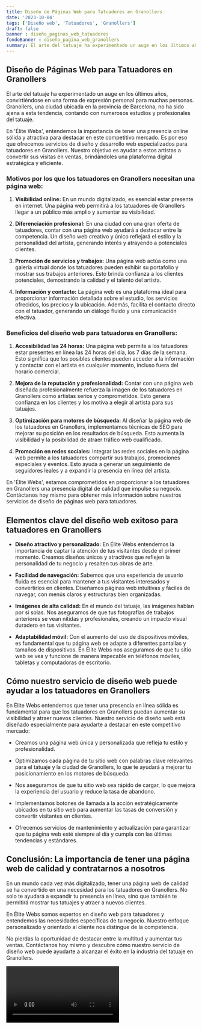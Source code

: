 ```yaml
---
title: Diseño de Páginas Web para Tatuadores en Granollers
date: '2023-10-04'
tags: ['Diseño web', 'Tatuadores', 'Granollers']
draft: false
banner : diseño_paginas_web_tatuadores
fondoBanner : diseño_pagina_web_granollers
summary: El arte del tatuaje ha experimentado un auge en los últimos años, convirtiéndose en una forma de expresión personal para muchas personas. Granollers, una ciudad ubicada en la provincia de Barcelona, no ha sido ajena a esta tendencia, contando con numerosos estudios y profesionales del tatuaje.
---
```


## Diseño de Páginas Web para Tatuadores en Granollers

El arte del tatuaje ha experimentado un auge en los últimos años, convirtiéndose en una forma de expresión personal para muchas personas. Granollers, una ciudad ubicada en la provincia de Barcelona, no ha sido ajena a esta tendencia, contando con numerosos estudios y profesionales del tatuaje.

En 'Élite Webs', entendemos la importancia de tener una presencia online sólida y atractiva para destacar en este competitivo mercado. Es por eso que ofrecemos servicios de diseño y desarrollo web especializados para tatuadores en Granollers. Nuestro objetivo es ayudar a estos artistas a convertir sus visitas en ventas, brindándoles una plataforma digital estratégica y eficiente.

### Motivos por los que los tatuadores en Granollers necesitan una página web:

1. **Visibilidad online:** En un mundo digitalizado, es esencial estar presente en internet. Una página web permitirá a los tatuadores de Granollers llegar a un público más amplio y aumentar su visibilidad.

2. **Diferenciación profesional:** En una ciudad con una gran oferta de tatuadores, contar con una página web ayudará a destacar entre la competencia. Un diseño web creativo y único reflejará el estilo y la personalidad del artista, generando interés y atrayendo a potenciales clientes.

3. **Promoción de servicios y trabajos:** Una página web actúa como una galería virtual donde los tatuadores pueden exhibir su portafolio y mostrar sus trabajos anteriores. Esto brinda confianza a los clientes potenciales, demostrando la calidad y el talento del artista.

4. **Información y contacto:** La página web es una plataforma ideal para proporcionar información detallada sobre el estudio, los servicios ofrecidos, los precios y la ubicación. Además, facilita el contacto directo con el tatuador, generando un diálogo fluido y una comunicación efectiva.

### Beneficios del diseño web para tatuadores en Granollers:

1. **Accesibilidad las 24 horas:** Una página web permite a los tatuadores estar presentes en línea las 24 horas del día, los 7 días de la semana. Esto significa que los posibles clientes pueden acceder a la información y contactar con el artista en cualquier momento, incluso fuera del horario comercial.

2. **Mejora de la reputación y profesionalidad:** Contar con una página web diseñada profesionalmente refuerza la imagen de los tatuadores en Granollers como artistas serios y comprometidos. Esto genera confianza en los clientes y los motiva a elegir al artista para sus tatuajes.

3. **Optimización para motores de búsqueda:** Al diseñar la página web de los tatuadores en Granollers, implementamos técnicas de SEO para mejorar su posición en los resultados de búsqueda. Esto aumenta la visibilidad y la posibilidad de atraer tráfico web cualificado.

4. **Promoción en redes sociales:** Integrar las redes sociales en la página web permite a los tatuadores compartir sus trabajos, promociones especiales y eventos. Esto ayuda a generar un seguimiento de seguidores leales y a expandir la presencia en línea del artista.

En 'Élite Webs', estamos comprometidos en proporcionar a los tatuadores en Granollers una presencia digital de calidad que impulse su negocio. Contáctanos hoy mismo para obtener más información sobre nuestros servicios de diseño de páginas web para tatuadores.

<GifSeo />

<Cta />

## Elementos clave del diseño web exitoso para tatuadores en Granollers

- **Diseño atractivo y personalizado:** En Élite Webs entendemos la importancia de captar la atención de tus visitantes desde el primer momento. Creamos diseños únicos y atractivos que reflejen la personalidad de tu negocio y resalten tus obras de arte.

- **Facilidad de navegación:** Sabemos que una experiencia de usuario fluida es esencial para mantener a tus visitantes interesados y convertirlos en clientes. Diseñamos páginas web intuitivas y fáciles de navegar, con menús claros y estructuras bien organizadas.

- **Imágenes de alta calidad:** En el mundo del tatuaje, las imágenes hablan por sí solas. Nos aseguramos de que tus fotografías de trabajos anteriores se vean nítidas y profesionales, creando un impacto visual duradero en tus visitantes.

- **Adaptabilidad móvil:** Con el aumento del uso de dispositivos móviles, es fundamental que tu página web se adapte a diferentes pantallas y tamaños de dispositivos. En Élite Webs nos aseguramos de que tu sitio web se vea y funcione de manera impecable en teléfonos móviles, tabletas y computadoras de escritorio.

## Cómo nuestro servicio de diseño web puede ayudar a los tatuadores en Granollers

En Élite Webs entendemos que tener una presencia en línea sólida es fundamental para que los tatuadores en Granollers puedan aumentar su visibilidad y atraer nuevos clientes. Nuestro servicio de diseño web está diseñado especialmente para ayudarte a destacar en este competitivo mercado:

- Creamos una página web única y personalizada que refleja tu estilo y profesionalidad.

- Optimizamos cada página de tu sitio web con palabras clave relevantes para el tatuaje y la ciudad de Granollers, lo que te ayudará a mejorar tu posicionamiento en los motores de búsqueda.

- Nos aseguramos de que tu sitio web sea rápido de cargar, lo que mejora la experiencia del usuario y reduce la tasa de abandono.

- Implementamos botones de llamada a la acción estratégicamente ubicados en tu sitio web para aumentar las tasas de conversión y convertir visitantes en clientes.

- Ofrecemos servicios de mantenimiento y actualización para garantizar que tu página web esté siempre al día y cumpla con las últimas tendencias y estándares.

## Conclusión: La importancia de tener una página web de calidad y contratarnos a nosotros

En un mundo cada vez más digitalizado, tener una página web de calidad se ha convertido en una necesidad para los tatuadores en Granollers. No solo te ayudará a expandir tu presencia en línea, sino que también te permitirá mostrar tus tatuajes y atraer a nuevos clientes.

En Élite Webs somos expertos en diseño web para tatuadores y entendemos las necesidades específicas de tu negocio. Nuestro enfoque personalizado y orientado al cliente nos distingue de la competencia.

No pierdas la oportunidad de destacar entre la multitud y aumentar tus ventas. Contáctanos hoy mismo y descubre cómo nuestro servicio de diseño web puede ayudarte a alcanzar el éxito en la industria del tatuaje en Granollers.

<Video />

<CtaBot job='Tatuadores' city='Granollers'/>

<Gmaps query='Granollers+españa+maps' />